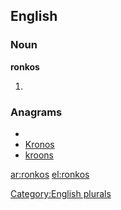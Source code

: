 ==English==

===Noun===
'''ronkos'''

# {{plural of|[[ronko]]}}

===Anagrams===
* {{alphagram|knoors}}
* [[Kronos#English|Kronos]]
* [[kroons#English|kroons]]

[[Category:English plurals]]
[[ar:ronkos]]
[[el:ronkos]]